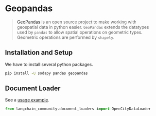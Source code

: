 # Geopandas

>[GeoPandas](https://geopandas.org/) is an open source project to make working
> with geospatial data in python easier. `GeoPandas` extends the datatypes used by
> `pandas` to allow spatial operations on geometric types.
> Geometric operations are performed by `shapely`.


## Installation and Setup

We have to install several python packages.

```bash
pip install -U sodapy pandas geopandas
```

## Document Loader

See a [usage example](/oss/integrations/document_loaders/geopandas).

```python
from langchain_community.document_loaders import OpenCityDataLoader
```
